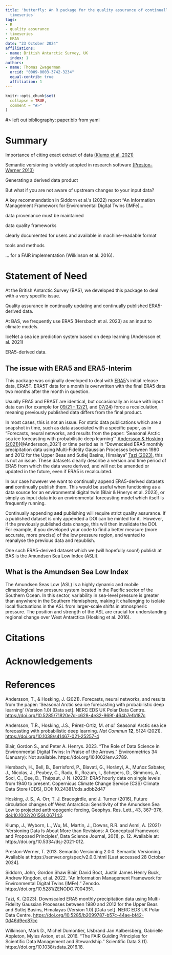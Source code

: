 ```yaml
---
title: 'butterfly: An R package for the quality assurance of continually updating
  timeseries'
tags:
- R
- quality assurance
- timeseries
- ERA5
date: "23 October 2024"
affiliations:
- name: British Antarctic Survey, UK
  index: 1
authors:
- name: Thomas Zwagerman
  orcid: "0009-0003-3742-3234"
  equal-contrib: true
  affiliation: 1
---
```


```r
knitr::opts_chunk$set(
  collapse = TRUE,
  comment = "#>"
)
```

#> left out bibliography: paper.bib from yaml

# Summary

Importance of citing exact extract of data [(Klump et al. 2021)](https://datascience.codata.org/articles/10.5334/dsj-2021-012)

Semantic versioning is widely adopted in research software [(Preston-Werner 2013)](https://semver.org/spec/v2.0.0.html)

Generating a derived data product

But what if you are not aware of upstream changes to your input data?

A key recommendation in Siddorn et al.'s (2022) report "An Information Management Framework for Environmental Digital Twins (IMFe)...

data provenance must be maintained

data quality frameworks

clearly documented for users and available in machine-readable format

tools and methods 

... for a FAIR implementation (Wilkinson et al. 2016).

# Statement of Need
At the British Antarctic Survey (BAS), we developed this package to deal with a very specific issue.

Quality assurance in continually updating and continually published ERA5-derived data.

At BAS, we frequently use ERA5 (Hersbach et al. 2023) as an input to climate models.

IceNet a sea ice prediction system based on deep learning (Andersson et al. 2021)

ERA5-derived data.

## The issue with ERA5 and ERA5-Interim
This package was originally developed to deal with [ERA5](https://cds.climate.copernicus.eu/datasets/reanalysis-era5-single-levels?tab=documentation)'s initial release data, ERA5T. ERA5T data for a month is overwritten with the final ERA5 data two months after the month in question. 

Usually ERA5 and ERA5T are identical, but occasionally an issue with input data can (for example for [09/21 - 12/21](https://confluence.ecmwf.int/display/CKB/ERA5T+issue+in+snow+depth), and [07/24](https://forum.ecmwf.int/t/final-validated-era5-product-to-differ-from-era5t-in-july-2024/6685)) force a recalculation, meaning previously published data differs from the final product.

In most cases, this is not an issue. For static data publications which are a snapshot in time, such as data associated with a specific paper, as in "Forecasts, neural networks, and results from the paper: 'Seasonal Arctic sea ice forecasting with probabilistic deep learning'" [Andersson & Hosking (2021)](https://data.bas.ac.uk/full-record.php?id=GB/NERC/BAS/PDC/01526)[@Andersson_2021] or time period as in "Downscaled ERA5 monthly precipitation data using Multi-Fidelity Gaussian Processes between 1980 and 2012 for the Upper Beas and Sutlej Basins, Himalaya" [Tazi (2023)](https://data.bas.ac.uk/full-record.php?id=GB/NERC/BAS/PDC/01769), this is not an issue. These datasets clearly describe a version and time period of ERA5 from which the data were derived, and will not be amended or updated in the future, even if ERA5 is recalculated.

In our case however we want to continually append ERA5-derived datasets **and** continually publish them. This would be useful when functioning as a data source for an environmental digital twin (Blair & Hnerys et al. 2023), or simply as input data into an environmental forecasting model which itself is frequently running. 

Continually appending **and** publishing will require strict quality assurance. If a published dataset is only appended a DOI can be minted for it.  However, if the previously published data change, this will then invalidate the DOI.  For example, if you developed your code to find a better measure (more accurate, more precise) of the low pressure region, and wanted to reanalyse the previous data and republish.

One such ERA5-derived dataset which we (will hopefully soon!) publish at BAS is the Amundsen Sea Low Index (ASLI).

## What is the Amundsen Sea Low Index

The Amundsen Seas Low (ASL) is a highly dynamic and mobile climatological low pressure system located in the Pacific sector of the Southern Ocean. In this sector, variability in sea-level pressure is greater than anywhere in the Southern Hemisphere, making it challenging to isolate local fluctuations in the ASL from larger-scale shifts in atmospheric pressure. The position and strength of the ASL are crucial for understanding regional change over West Antarctica (Hosking et al. 2016).

# Citations

# Acknowledgements

# References

Andersson, T., & Hosking, J. (2021). Forecasts, neural networks, and results from the paper: 'Seasonal Arctic sea ice forecasting with probabilistic deep learning' (Version 1.0) [Data set]. NERC EDS UK Polar Data Centre. <https://doi.org/10.5285/71820e7d-c628-4e32-969f-464b7efb187c>

Andersson, T.R., Hosking, J.S., Pérez-Ortiz, M. *et al.* Seasonal Arctic sea ice forecasting with probabilistic deep learning. *Nat Commun* **12**, 5124 (2021). <https://doi.org/10.1038/s41467-021-25257-4>

Blair, Gordon S., and Peter A. Henrys. 2023. “The Role of Data Science in Environmental Digital Twins: In Praise of the Arrows.” Environmetrics 34 (January): Not available. https://doi.org/10.1002/env.2789. 

Hersbach, H., Bell, B., Berrisford, P., Biavati, G., Horányi, A., Muñoz Sabater, J., Nicolas, J., Peubey, C., Radu, R., Rozum, I., Schepers, D., Simmons, A., Soci, C., Dee, D., Thépaut, J-N. (2023): ERA5 hourly data on single levels from 1940 to present. Copernicus Climate Change Service (C3S) Climate Data Store (CDS), DOI: 10.24381/cds.adbb2d47

Hosking, J. S., A. Orr, T. J. Bracegirdle, and J. Turner (2016), Future circulation changes off West Antarctica: Sensitivity of the Amundsen Sea Low to projected anthropogenic forcing, Geophys. Res. Lett., 43, 367–376, <doi:10.1002/2015GL067143>.

Klump, J., Wyborn, L., Wu, M., Martin, J., Downs, R.R. and Asmi, A. (2021) ‘Versioning Data Is About More than Revisions: A Conceptual Framework and Proposed Principles’, Data Science Journal, 20(1), p. 12. Available at: https://doi.org/10.5334/dsj-2021-012.

Preston-Werner, T. 2013. Semantic Versioning 2.0.0. Semantic Versioning. Available at https://semver.org/spec/v2.0.0.html [Last accessed 28 October 2024].  

Siddorn, John, Gordon Shaw Blair, David Boot, Justin James Henry Buck, Andrew Kingdon, et al. 2022. “An Information Management Framework for Environmental Digital Twins (IMFe).” Zenodo. https://doi.org/10.5281/ZENODO.7004351. 

Tazi, K. (2023). Downscaled ERA5 monthly precipitation data using Multi-Fidelity Gaussian Processes between 1980 and 2012 for the Upper Beas and Sutlej Basins, Himalayas (Version 1.0) [Data set]. NERC EDS UK Polar Data Centre. <https://doi.org/10.5285/b2099787-b57c-44ae-bf42-0d46d9ec87cc>

Wilkinson, Mark D., Michel Dumontier, IJsbrand Jan Aalbersberg, Gabrielle Appleton, Myles Axton, et al. 2016. “The FAIR Guiding Principles for Scientific Data Management and Stewardship.” Scientific Data 3 (1). https://doi.org/10.1038/sdata.2016.18. 

